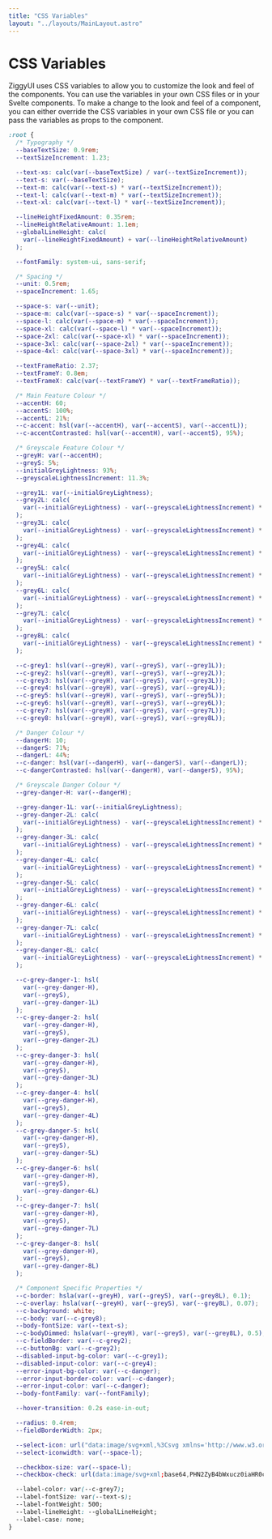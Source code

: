 ```yaml
---
title: "CSS Variables"
layout: "../layouts/MainLayout.astro"
---
```


# CSS Variables

ZiggyUI uses CSS variables to allow you to customize the look and feel of the components. You can use the variables in your own CSS files or in your Svelte components. To make a change to the look and feel of a component, you can either override the CSS variables in your own CSS file or you can pass the variables as props to the component.

```css
:root {
  /* Typography */
  --baseTextSize: 0.9rem;
  --textSizeIncrement: 1.23;

  --text-xs: calc(var(--baseTextSize) / var(--textSizeIncrement));
  --text-s: var(--baseTextSize);
  --text-m: calc(var(--text-s) * var(--textSizeIncrement));
  --text-l: calc(var(--text-m) * var(--textSizeIncrement));
  --text-xl: calc(var(--text-l) * var(--textSizeIncrement));

  --lineHeightFixedAmount: 0.35rem;
  --lineHeightRelativeAmount: 1.1em;
  --globalLineHeight: calc(
    var(--lineHeightFixedAmount) + var(--lineHeightRelativeAmount)
  );

  --fontFamily: system-ui, sans-serif;

  /* Spacing */
  --unit: 0.5rem;
  --spaceIncrement: 1.65;

  --space-s: var(--unit);
  --space-m: calc(var(--space-s) * var(--spaceIncrement));
  --space-l: calc(var(--space-m) * var(--spaceIncrement));
  --space-xl: calc(var(--space-l) * var(--spaceIncrement));
  --space-2xl: calc(var(--space-xl) * var(--spaceIncrement));
  --space-3xl: calc(var(--space-2xl) * var(--spaceIncrement));
  --space-4xl: calc(var(--space-3xl) * var(--spaceIncrement));

  --textFrameRatio: 2.37;
  --textFrameY: 0.8em;
  --textFrameX: calc(var(--textFrameY) * var(--textFrameRatio));

  /* Main Feature Colour */
  --accentH: 60;
  --accentS: 100%;
  --accentL: 21%;
  --c-accent: hsl(var(--accentH), var(--accentS), var(--accentL));
  --c-accentContrasted: hsl(var(--accentH), var(--accentS), 95%);

  /* Greyscale Feature Colour */
  --greyH: var(--accentH);
  --greyS: 5%;
  --initialGreyLightness: 93%;
  --greyscaleLightnessIncrement: 11.3%;

  --grey1L: var(--initialGreyLightness);
  --grey2L: calc(
    var(--initialGreyLightness) - var(--greyscaleLightnessIncrement) * 1
  );
  --grey3L: calc(
    var(--initialGreyLightness) - var(--greyscaleLightnessIncrement) * 2
  );
  --grey4L: calc(
    var(--initialGreyLightness) - var(--greyscaleLightnessIncrement) * 3
  );
  --grey5L: calc(
    var(--initialGreyLightness) - var(--greyscaleLightnessIncrement) * 4
  );
  --grey6L: calc(
    var(--initialGreyLightness) - var(--greyscaleLightnessIncrement) * 5
  );
  --grey7L: calc(
    var(--initialGreyLightness) - var(--greyscaleLightnessIncrement) * 6
  );
  --grey8L: calc(
    var(--initialGreyLightness) - var(--greyscaleLightnessIncrement) * 7
  );

  --c-grey1: hsl(var(--greyH), var(--greyS), var(--grey1L));
  --c-grey2: hsl(var(--greyH), var(--greyS), var(--grey2L));
  --c-grey3: hsl(var(--greyH), var(--greyS), var(--grey3L));
  --c-grey4: hsl(var(--greyH), var(--greyS), var(--grey4L));
  --c-grey5: hsl(var(--greyH), var(--greyS), var(--grey5L));
  --c-grey6: hsl(var(--greyH), var(--greyS), var(--grey6L));
  --c-grey7: hsl(var(--greyH), var(--greyS), var(--grey7L));
  --c-grey8: hsl(var(--greyH), var(--greyS), var(--grey8L));

  /* Danger Colour */
  --dangerH: 10;
  --dangerS: 71%;
  --dangerL: 44%;
  --c-danger: hsl(var(--dangerH), var(--dangerS), var(--dangerL));
  --c-dangerContrasted: hsl(var(--dangerH), var(--dangerS), 95%);

  /* Greyscale Danger Colour */
  --grey-danger-H: var(--dangerH);

  --grey-danger-1L: var(--initialGreyLightness);
  --grey-danger-2L: calc(
    var(--initialGreyLightness) - var(--greyscaleLightnessIncrement) * 1
  );
  --grey-danger-3L: calc(
    var(--initialGreyLightness) - var(--greyscaleLightnessIncrement) * 2
  );
  --grey-danger-4L: calc(
    var(--initialGreyLightness) - var(--greyscaleLightnessIncrement) * 3
  );
  --grey-danger-5L: calc(
    var(--initialGreyLightness) - var(--greyscaleLightnessIncrement) * 4
  );
  --grey-danger-6L: calc(
    var(--initialGreyLightness) - var(--greyscaleLightnessIncrement) * 5
  );
  --grey-danger-7L: calc(
    var(--initialGreyLightness) - var(--greyscaleLightnessIncrement) * 6
  );
  --grey-danger-8L: calc(
    var(--initialGreyLightness) - var(--greyscaleLightnessIncrement) * 7
  );

  --c-grey-danger-1: hsl(
    var(--grey-danger-H),
    var(--greyS),
    var(--grey-danger-1L)
  );
  --c-grey-danger-2: hsl(
    var(--grey-danger-H),
    var(--greyS),
    var(--grey-danger-2L)
  );
  --c-grey-danger-3: hsl(
    var(--grey-danger-H),
    var(--greyS),
    var(--grey-danger-3L)
  );
  --c-grey-danger-4: hsl(
    var(--grey-danger-H),
    var(--greyS),
    var(--grey-danger-4L)
  );
  --c-grey-danger-5: hsl(
    var(--grey-danger-H),
    var(--greyS),
    var(--grey-danger-5L)
  );
  --c-grey-danger-6: hsl(
    var(--grey-danger-H),
    var(--greyS),
    var(--grey-danger-6L)
  );
  --c-grey-danger-7: hsl(
    var(--grey-danger-H),
    var(--greyS),
    var(--grey-danger-7L)
  );
  --c-grey-danger-8: hsl(
    var(--grey-danger-H),
    var(--greyS),
    var(--grey-danger-8L)
  );

  /* Component Specific Properties */
  --c-border: hsla(var(--greyH), var(--greyS), var(--grey8L), 0.1);
  --c-overlay: hsla(var(--greyH), var(--greyS), var(--grey8L), 0.07);
  --c-background: white;
  --c-body: var(--c-grey8);
  --body-fontSize: var(--text-s);
  --c-bodyDimmed: hsla(var(--greyH), var(--greyS), var(--grey8L), 0.5);
  --c-fieldBorder: var(--c-grey2);
  --c-buttonBg: var(--c-grey2);
  --disabled-input-bg-color: var(--c-grey1);
  --disabled-input-color: var(--c-grey4);
  --error-input-bg-color: var(--c-danger);
  --error-input-border-color: var(--c-danger);
  --error-input-color: var(--c-danger);
  --body-fontFamily: var(--fontFamily);

  --hover-transition: 0.2s ease-in-out;

  --radius: 0.4rem;
  --fieldBorderWidth: 2px;

  --select-icon: url("data:image/svg+xml,%3Csvg xmlns='http://www.w3.org/2000/svg' width='16' height='16' viewBox='0 0 16 16'%3E%3Cpath fill='currentColor' fill-rule='evenodd' d='M4.22 6.22a.75.75 0 0 1 1.06 0L8 8.94l2.72-2.72a.75.75 0 1 1 1.06 1.06l-3.25 3.25a.75.75 0 0 1-1.06 0L4.22 7.28a.75.75 0 0 1 0-1.06Z' clip-rule='evenodd'/%3E%3C/svg%3E");
  --select-iconwidth: var(--space-l);

  --checkbox-size: var(--space-l);
  --checkbox-check: url(data:image/svg+xml;base64,PHN2ZyB4bWxucz0iaHR0cDovL3d3dy53My5vcmcvMjAwMC9zdmciIHdpZHRoPSIxZW0iIGhlaWdodD0iMWVtIiB2aWV3Qm94PSIwIDAgMjQgMjQiPjxwYXRoIGZpbGw9IiNmZmZmZmYiIGQ9Im0xMC41ODYgMTMuNDE0bC0yLjgyOS0yLjgyOEw2LjM0MyAxMmw0LjI0MyA0LjI0M2w3LjA3LTcuMDcxbC0xLjQxMy0xLjQxNWwtNS42NTcgNS42NTdaIi8+PC9zdmc+);

  --label-color: var(--c-grey7);
  --label-fontSize: var(--text-s);
  --label-fontWeight: 500;
  --label-lineHeight: --globalLineHeight;
  --label-case: none;
}
```
